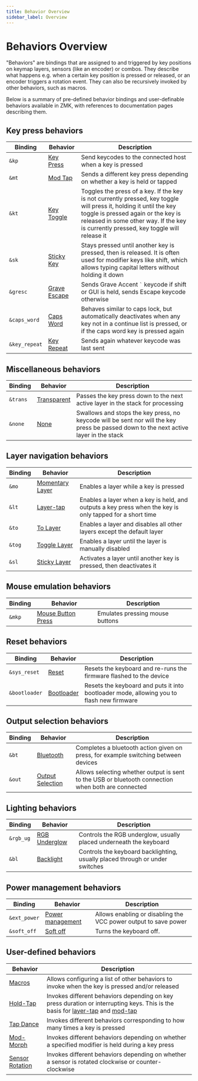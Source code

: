 ```yaml
---
title: Behavior Overview
sidebar_label: Overview
---
```


# Behaviors Overview

"Behaviors" are bindings that are assigned to and triggered by key positions on keymap layers, sensors (like an encoder) or combos. They describe what happens e.g. when a certain key position is pressed or released, or an encoder triggers a rotation event. They can also be recursively invoked by other behaviors, such as macros.

Below is a summary of pre-defined behavior bindings and user-definable behaviors available in ZMK, with references to documentation pages describing them.

## Key press behaviors

| Binding       | Behavior                                      | Description                                                                                                                                                                                                                                       |
| ------------- | --------------------------------------------- | ------------------------------------------------------------------------------------------------------------------------------------------------------------------------------------------------------------------------------------------------- |
| `&kp`         | [Key Press](key-press.md)                     | Send keycodes to the connected host when a key is pressed                                                                                                                                                                                         |
| `&mt`         | [Mod Tap](mod-tap.md)                         | Sends a different key press depending on whether a key is held or tapped                                                                                                                                                                          |
| `&kt`         | [Key Toggle](key-toggle.md)                   | Toggles the press of a key. If the key is not currently pressed, key toggle will press it, holding it until the key toggle is pressed again or the key is released in some other way. If the key is currently pressed, key toggle will release it |
| `&sk`         | [Sticky Key](sticky-key.md)                   | Stays pressed until another key is pressed, then is released. It is often used for modifier keys like shift, which allows typing capital letters without holding it down                                                                          |
| `&gresc`      | [Grave Escape](mod-morph.md#behavior-binding) | Sends Grave Accent `` ` `` keycode if shift or GUI is held, sends Escape keycode otherwise                                                                                                                                                        |
| `&caps_word`  | [Caps Word](caps-word.md)                     | Behaves similar to caps lock, but automatically deactivates when any key not in a continue list is pressed, or if the caps word key is pressed again                                                                                              |
| `&key_repeat` | [Key Repeat](key-repeat.md)                   | Sends again whatever keycode was last sent                                                                                                                                                                                                        |

## Miscellaneous behaviors

| Binding  | Behavior                           | Description                                                                                                                           |
| -------- | ---------------------------------- | ------------------------------------------------------------------------------------------------------------------------------------- |
| `&trans` | [Transparent](misc.md#transparent) | Passes the key press down to the next active layer in the stack for processing                                                        |
| `&none`  | [None](misc.md#none)               | Swallows and stops the key press, no keycode will be sent nor will the key press be passed down to the next active layer in the stack |

## Layer navigation behaviors

| Binding | Behavior                                     | Description                                                                                              |
| ------- | -------------------------------------------- | -------------------------------------------------------------------------------------------------------- |
| `&mo`   | [Momentary Layer](layers.md#momentary-layer) | Enables a layer while a key is pressed                                                                   |
| `&lt`   | [Layer-tap](layers.md#layer-tap)             | Enables a layer when a key is held, and outputs a key press when the key is only tapped for a short time |
| `&to`   | [To Layer](layers.md#to-layer)               | Enables a layer and disables all other layers except the default layer                                   |
| `&tog`  | [Toggle Layer](layers.md#toggle-layer)       | Enables a layer until the layer is manually disabled                                                     |
| `&sl`   | [Sticky Layer](sticky-layer.md)              | Activates a layer until another key is pressed, then deactivates it                                      |

## Mouse emulation behaviors

| Binding | Behavior                                                    | Description                     |
| ------- | ----------------------------------------------------------- | ------------------------------- |
| `&mkp`  | [Mouse Button Press](mouse-emulation.md#mouse-button-press) | Emulates pressing mouse buttons |

## Reset behaviors

| Binding       | Behavior                                | Description                                                                              |
| ------------- | --------------------------------------- | ---------------------------------------------------------------------------------------- |
| `&sys_reset`  | [Reset](reset.md#reset)                 | Resets the keyboard and re-runs the firmware flashed to the device                       |
| `&bootloader` | [Bootloader](reset.md#bootloader-reset) | Resets the keyboard and puts it into bootloader mode, allowing you to flash new firmware |

## Output selection behaviors

| Binding | Behavior                                                 | Description                                                                                        |
| ------- | -------------------------------------------------------- | -------------------------------------------------------------------------------------------------- |
| `&bt`   | [Bluetooth](bluetooth.md#bluetooth-behavior)             | Completes a bluetooth action given on press, for example switching between devices                 |
| `&out`  | [Output Selection](outputs.md#output-selection-behavior) | Allows selecting whether output is sent to the USB or bluetooth connection when both are connected |

## Lighting behaviors

| Binding   | Behavior                                       | Description                                                                  |
| --------- | ---------------------------------------------- | ---------------------------------------------------------------------------- |
| `&rgb_ug` | [RGB Underglow](underglow.md#behavior-binding) | Controls the RGB underglow, usually placed underneath the keyboard           |
| `&bl`     | [Backlight](backlight.md#behavior-binding)     | Controls the keyboard backlighting, usually placed through or under switches |

## Power management behaviors

| Binding      | Behavior                                      | Description                                                     |
| ------------ | --------------------------------------------- | --------------------------------------------------------------- |
| `&ext_power` | [Power management](power.md#behavior-binding) | Allows enabling or disabling the VCC power output to save power |
| `&soft_off`  | [Soft off](soft-off.md#behavior-binding)      | Turns the keyboard off.                                         |

## User-defined behaviors

| Behavior                            | Description                                                                                                                                                        |
| ----------------------------------- | ------------------------------------------------------------------------------------------------------------------------------------------------------------------ |
| [Macros](macros.md)                 | Allows configuring a list of other behaviors to invoke when the key is pressed and/or released                                                                     |
| [Hold-Tap](hold-tap.mdx)            | Invokes different behaviors depending on key press duration or interrupting keys. This is the basis for [layer-tap](layers.md#layer-tap) and [mod-tap](mod-tap.md) |
| [Tap Dance](tap-dance.mdx)          | Invokes different behaviors corresponding to how many times a key is pressed                                                                                       |
| [Mod-Morph](mod-morph.md)           | Invokes different behaviors depending on whether a specified modifier is held during a key press                                                                   |
| [Sensor Rotation](sensor-rotate.md) | Invokes different behaviors depending on whether a sensor is rotated clockwise or counter-clockwise                                                                |
